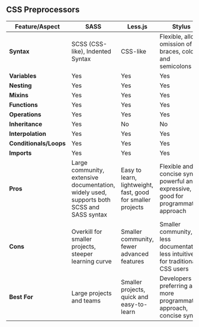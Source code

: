 ## CSS Preprocessors

| Feature/Aspect         | SASS                                                                                      | Less.js                                                     | Stylus                                                                               |
| ---------------------- | ----------------------------------------------------------------------------------------- | ----------------------------------------------------------- | ------------------------------------------------------------------------------------ |
| **Syntax**             | SCSS (CSS-like), Indented Syntax                                                          | CSS-like                                                    | Flexible, allows omission of braces, colons, and semicolons                          |
| **Variables**          | Yes                                                                                       | Yes                                                         | Yes                                                                                  |
| **Nesting**            | Yes                                                                                       | Yes                                                         | Yes                                                                                  |
| **Mixins**             | Yes                                                                                       | Yes                                                         | Yes                                                                                  |
| **Functions**          | Yes                                                                                       | Yes                                                         | Yes                                                                                  |
| **Operations**         | Yes                                                                                       | Yes                                                         | Yes                                                                                  |
| **Inheritance**        | Yes                                                                                       | No                                                          | No                                                                                   |
| **Interpolation**      | Yes                                                                                       | Yes                                                         | Yes                                                                                  |
| **Conditionals/Loops** | Yes                                                                                       | Yes                                                         | Yes                                                                                  |
| **Imports**            | Yes                                                                                       | Yes                                                         | Yes                                                                                  |
| **Pros**               | Large community, extensive documentation, widely used, supports both SCSS and SASS syntax | Easy to learn, lightweight, fast, good for smaller projects | Flexible and concise syntax, powerful and expressive, good for programmatic approach |
| **Cons**               | Overkill for smaller projects, steeper learning curve                                     | Smaller community, fewer advanced features                  | Smaller community, less documentation, less intuitive for traditional CSS users      |
| **Best For**           | Large projects and teams                                                                  | Smaller projects, quick and easy-to-learn                   | Developers preferring a more programmatic approach, concise syntax                   |

